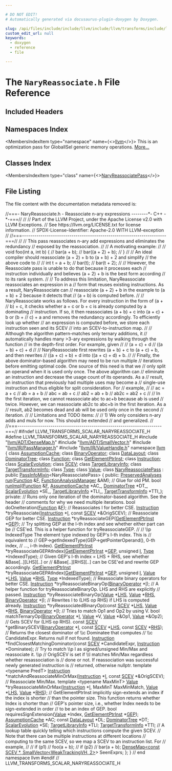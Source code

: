 ```yaml
---

# DO NOT EDIT!
# Automatically generated via docusaurus-plugin-doxygen by Doxygen.

slug: /api/files/include/include/llvm/include/llvm/transforms/include/llvm/transforms/scalar/naryreassociate-h
custom_edit_url: null
keywords:
  - doxygen
  - reference
  - file

---
```





# The `NaryReassociate.h` File Reference

<DoxygenPage pluginConfig={pluginConfig}>



## Included Headers

<IncludesList>
<IncludesListItem
  filePath="llvm/ADT/DenseMap.h"
  permalink="/docs/api/files/include/include/llvm/include/llvm/adt/densemap-h"
  isLocal="true" />
<IncludesListItem
  filePath="llvm/ADT/SmallVector.h"
  permalink="/docs/api/files/include/include/llvm/include/llvm/adt/smallvector-h"
  isLocal="true" />
<IncludesListItem
  filePath="llvm/IR/PassManager.h"
  permalink="/docs/api/files/include/include/llvm/include/llvm/ir/passmanager-h"
  isLocal="true" />
<IncludesListItem
  filePath="llvm/IR/ValueHandle.h"
  permalink="/docs/api/files/include/include/llvm/include/llvm/ir/valuehandle-h"
  isLocal="true" />
</IncludesList>

## Namespaces Index

<MembersIndex>

<MembersIndexItem
  type="namespace"
  name={<><a href="/docs/api/namespaces/llvm">llvm</a></>}>
This is an optimization pass for GlobalISel generic memory operations. <a href="/docs/api/namespaces/llvm/#details">More...</a>
</MembersIndexItem>

</MembersIndex>

## Classes Index

<MembersIndex>

<MembersIndexItem
  type="class"
  name={<><a href="/docs/api/classes/llvm/naryreassociatepass">NaryReassociatePass</a></>}>
</MembersIndexItem>

</MembersIndex>


## File Listing

The file content with the documentation metadata removed is:

<ProgramListing>

<Link id="l00001" /><CodeLine lineNumber="1"><span class="doxyHighlightComment">//===- NaryReassociate.h - Reassociate n-ary expressions --------&#42;- C++ -&#42;-===//</span></CodeLine>
<Link id="l00002" /><CodeLine lineNumber="2"><span class="doxyHighlightComment">//</span></CodeLine>
<Link id="l00003" /><CodeLine lineNumber="3"><span class="doxyHighlightComment">// Part of the LLVM Project, under the Apache License v2.0 with LLVM Exceptions.</span></CodeLine>
<Link id="l00004" /><CodeLine lineNumber="4"><span class="doxyHighlightComment">// See https://llvm.org/LICENSE.txt for license information.</span></CodeLine>
<Link id="l00005" /><CodeLine lineNumber="5"><span class="doxyHighlightComment">// SPDX-License-Identifier: Apache-2.0 WITH LLVM-exception</span></CodeLine>
<Link id="l00006" /><CodeLine lineNumber="6"><span class="doxyHighlightComment">//</span></CodeLine>
<Link id="l00007" /><CodeLine lineNumber="7"><span class="doxyHighlightComment">//===----------------------------------------------------------------------===//</span></CodeLine>
<Link id="l00008" /><CodeLine lineNumber="8"><span class="doxyHighlightComment">//</span></CodeLine>
<Link id="l00009" /><CodeLine lineNumber="9"><span class="doxyHighlightComment">// This pass reassociates n-ary add expressions and eliminates the redundancy</span></CodeLine>
<Link id="l00010" /><CodeLine lineNumber="10"><span class="doxyHighlightComment">// exposed by the reassociation.</span></CodeLine>
<Link id="l00011" /><CodeLine lineNumber="11"><span class="doxyHighlightComment">//</span></CodeLine>
<Link id="l00012" /><CodeLine lineNumber="12"><span class="doxyHighlightComment">// A motivating example:</span></CodeLine>
<Link id="l00013" /><CodeLine lineNumber="13"><span class="doxyHighlightComment">//</span></CodeLine>
<Link id="l00014" /><CodeLine lineNumber="14"><span class="doxyHighlightComment">//   void foo(int a, int b) &#123;</span></CodeLine>
<Link id="l00015" /><CodeLine lineNumber="15"><span class="doxyHighlightComment">//     bar(a + b);</span></CodeLine>
<Link id="l00016" /><CodeLine lineNumber="16"><span class="doxyHighlightComment">//     bar((a + 2) + b);</span></CodeLine>
<Link id="l00017" /><CodeLine lineNumber="17"><span class="doxyHighlightComment">//   &#125;</span></CodeLine>
<Link id="l00018" /><CodeLine lineNumber="18"><span class="doxyHighlightComment">//</span></CodeLine>
<Link id="l00019" /><CodeLine lineNumber="19"><span class="doxyHighlightComment">// An ideal compiler should reassociate (a + 2) + b to (a + b) + 2 and simplify</span></CodeLine>
<Link id="l00020" /><CodeLine lineNumber="20"><span class="doxyHighlightComment">// the above code to</span></CodeLine>
<Link id="l00021" /><CodeLine lineNumber="21"><span class="doxyHighlightComment">//</span></CodeLine>
<Link id="l00022" /><CodeLine lineNumber="22"><span class="doxyHighlightComment">//   int t = a + b;</span></CodeLine>
<Link id="l00023" /><CodeLine lineNumber="23"><span class="doxyHighlightComment">//   bar(t);</span></CodeLine>
<Link id="l00024" /><CodeLine lineNumber="24"><span class="doxyHighlightComment">//   bar(t + 2);</span></CodeLine>
<Link id="l00025" /><CodeLine lineNumber="25"><span class="doxyHighlightComment">//</span></CodeLine>
<Link id="l00026" /><CodeLine lineNumber="26"><span class="doxyHighlightComment">// However, the Reassociate pass is unable to do that because it processes each</span></CodeLine>
<Link id="l00027" /><CodeLine lineNumber="27"><span class="doxyHighlightComment">// instruction individually and believes (a + 2) + b is the best form according</span></CodeLine>
<Link id="l00028" /><CodeLine lineNumber="28"><span class="doxyHighlightComment">// to its rank system.</span></CodeLine>
<Link id="l00029" /><CodeLine lineNumber="29"><span class="doxyHighlightComment">//</span></CodeLine>
<Link id="l00030" /><CodeLine lineNumber="30"><span class="doxyHighlightComment">// To address this limitation, NaryReassociate reassociates an expression in a</span></CodeLine>
<Link id="l00031" /><CodeLine lineNumber="31"><span class="doxyHighlightComment">// form that reuses existing instructions. As a result, NaryReassociate can</span></CodeLine>
<Link id="l00032" /><CodeLine lineNumber="32"><span class="doxyHighlightComment">// reassociate (a + 2) + b in the example to (a + b) + 2 because it detects that</span></CodeLine>
<Link id="l00033" /><CodeLine lineNumber="33"><span class="doxyHighlightComment">// (a + b) is computed before.</span></CodeLine>
<Link id="l00034" /><CodeLine lineNumber="34"><span class="doxyHighlightComment">//</span></CodeLine>
<Link id="l00035" /><CodeLine lineNumber="35"><span class="doxyHighlightComment">// NaryReassociate works as follows. For every instruction in the form of (a +</span></CodeLine>
<Link id="l00036" /><CodeLine lineNumber="36"><span class="doxyHighlightComment">// b) + c, it checks whether a + c or b + c is already computed by a dominating</span></CodeLine>
<Link id="l00037" /><CodeLine lineNumber="37"><span class="doxyHighlightComment">// instruction. If so, it then reassociates (a + b) + c into (a + c) + b or (b +</span></CodeLine>
<Link id="l00038" /><CodeLine lineNumber="38"><span class="doxyHighlightComment">// c) + a and removes the redundancy accordingly. To efficiently look up whether</span></CodeLine>
<Link id="l00039" /><CodeLine lineNumber="39"><span class="doxyHighlightComment">// an expression is computed before, we store each instruction seen and its SCEV</span></CodeLine>
<Link id="l00040" /><CodeLine lineNumber="40"><span class="doxyHighlightComment">// into an SCEV-to-instruction map.</span></CodeLine>
<Link id="l00041" /><CodeLine lineNumber="41"><span class="doxyHighlightComment">//</span></CodeLine>
<Link id="l00042" /><CodeLine lineNumber="42"><span class="doxyHighlightComment">// Although the algorithm pattern-matches only ternary additions, it</span></CodeLine>
<Link id="l00043" /><CodeLine lineNumber="43"><span class="doxyHighlightComment">// automatically handles many &gt;3-ary expressions by walking through the function</span></CodeLine>
<Link id="l00044" /><CodeLine lineNumber="44"><span class="doxyHighlightComment">// in the depth-first order. For example, given</span></CodeLine>
<Link id="l00045" /><CodeLine lineNumber="45"><span class="doxyHighlightComment">//</span></CodeLine>
<Link id="l00046" /><CodeLine lineNumber="46"><span class="doxyHighlightComment">//   (a + c) + d</span></CodeLine>
<Link id="l00047" /><CodeLine lineNumber="47"><span class="doxyHighlightComment">//   ((a + b) + c) + d</span></CodeLine>
<Link id="l00048" /><CodeLine lineNumber="48"><span class="doxyHighlightComment">//</span></CodeLine>
<Link id="l00049" /><CodeLine lineNumber="49"><span class="doxyHighlightComment">// NaryReassociate first rewrites (a + b) + c to (a + c) + b, and then rewrites</span></CodeLine>
<Link id="l00050" /><CodeLine lineNumber="50"><span class="doxyHighlightComment">// ((a + c) + b) + d into ((a + c) + d) + b.</span></CodeLine>
<Link id="l00051" /><CodeLine lineNumber="51"><span class="doxyHighlightComment">//</span></CodeLine>
<Link id="l00052" /><CodeLine lineNumber="52"><span class="doxyHighlightComment">// Finally, the above dominator-based algorithm may need to be run multiple</span></CodeLine>
<Link id="l00053" /><CodeLine lineNumber="53"><span class="doxyHighlightComment">// iterations before emitting optimal code. One source of this need is that we</span></CodeLine>
<Link id="l00054" /><CodeLine lineNumber="54"><span class="doxyHighlightComment">// only split an operand when it is used only once. The above algorithm can</span></CodeLine>
<Link id="l00055" /><CodeLine lineNumber="55"><span class="doxyHighlightComment">// eliminate an instruction and decrease the usage count of its operands. As a</span></CodeLine>
<Link id="l00056" /><CodeLine lineNumber="56"><span class="doxyHighlightComment">// result, an instruction that previously had multiple uses may become a</span></CodeLine>
<Link id="l00057" /><CodeLine lineNumber="57"><span class="doxyHighlightComment">// single-use instruction and thus eligible for split consideration. For</span></CodeLine>
<Link id="l00058" /><CodeLine lineNumber="58"><span class="doxyHighlightComment">// example,</span></CodeLine>
<Link id="l00059" /><CodeLine lineNumber="59"><span class="doxyHighlightComment">//</span></CodeLine>
<Link id="l00060" /><CodeLine lineNumber="60"><span class="doxyHighlightComment">//   ac = a + c</span></CodeLine>
<Link id="l00061" /><CodeLine lineNumber="61"><span class="doxyHighlightComment">//   ab = a + b</span></CodeLine>
<Link id="l00062" /><CodeLine lineNumber="62"><span class="doxyHighlightComment">//   abc = ab + c</span></CodeLine>
<Link id="l00063" /><CodeLine lineNumber="63"><span class="doxyHighlightComment">//   ab2 = ab + b</span></CodeLine>
<Link id="l00064" /><CodeLine lineNumber="64"><span class="doxyHighlightComment">//   ab2c = ab2 + c</span></CodeLine>
<Link id="l00065" /><CodeLine lineNumber="65"><span class="doxyHighlightComment">//</span></CodeLine>
<Link id="l00066" /><CodeLine lineNumber="66"><span class="doxyHighlightComment">// In the first iteration, we cannot reassociate abc to ac+b because ab is used</span></CodeLine>
<Link id="l00067" /><CodeLine lineNumber="67"><span class="doxyHighlightComment">// twice. However, we can reassociate ab2c to abc+b in the first iteration. As a</span></CodeLine>
<Link id="l00068" /><CodeLine lineNumber="68"><span class="doxyHighlightComment">// result, ab2 becomes dead and ab will be used only once in the second</span></CodeLine>
<Link id="l00069" /><CodeLine lineNumber="69"><span class="doxyHighlightComment">// iteration.</span></CodeLine>
<Link id="l00070" /><CodeLine lineNumber="70"><span class="doxyHighlightComment">//</span></CodeLine>
<Link id="l00071" /><CodeLine lineNumber="71"><span class="doxyHighlightComment">// Limitations and TODO items:</span></CodeLine>
<Link id="l00072" /><CodeLine lineNumber="72"><span class="doxyHighlightComment">//</span></CodeLine>
<Link id="l00073" /><CodeLine lineNumber="73"><span class="doxyHighlightComment">// 1) We only considers n-ary adds and muls for now. This should be extended</span></CodeLine>
<Link id="l00074" /><CodeLine lineNumber="74"><span class="doxyHighlightComment">// and generalized.</span></CodeLine>
<Link id="l00075" /><CodeLine lineNumber="75"><span class="doxyHighlightComment">//</span></CodeLine>
<Link id="l00076" /><CodeLine lineNumber="76"><span class="doxyHighlightComment">//===----------------------------------------------------------------------===//</span></CodeLine>
<Link id="l00077" /><CodeLine lineNumber="77"></CodeLine>
<Link id="l00078" /><CodeLine lineNumber="78"><span class="doxyHighlightPreprocessor">#ifndef LLVM&#95;TRANSFORMS&#95;SCALAR&#95;NARYREASSOCIATE&#95;H</span></CodeLine>
<Link id="l00079" /><CodeLine lineNumber="79"><span class="doxyHighlightPreprocessor">#define LLVM&#95;TRANSFORMS&#95;SCALAR&#95;NARYREASSOCIATE&#95;H</span></CodeLine>
<Link id="l00080" /><CodeLine lineNumber="80"></CodeLine>
<Link id="l00081" /><CodeLine lineNumber="81"><span class="doxyHighlightPreprocessor">#include &quot;<a href="/docs/api/files/include/include/llvm/include/llvm/adt/densemap-h">llvm/ADT/DenseMap.h</a>&quot;</span></CodeLine>
<Link id="l00082" /><CodeLine lineNumber="82"><span class="doxyHighlightPreprocessor">#include &quot;<a href="/docs/api/files/include/include/llvm/include/llvm/adt/smallvector-h">llvm/ADT/SmallVector.h</a>&quot;</span></CodeLine>
<Link id="l00083" /><CodeLine lineNumber="83"><span class="doxyHighlightPreprocessor">#include &quot;<a href="/docs/api/files/include/include/llvm/include/llvm/ir/passmanager-h">llvm/IR/PassManager.h</a>&quot;</span></CodeLine>
<Link id="l00084" /><CodeLine lineNumber="84"><span class="doxyHighlightPreprocessor">#include &quot;<a href="/docs/api/files/include/include/llvm/include/llvm/ir/valuehandle-h">llvm/IR/ValueHandle.h</a>&quot;</span></CodeLine>
<Link id="l00085" /><CodeLine lineNumber="85"></CodeLine>
<Link id="l00086" /><CodeLine lineNumber="86"><span class="doxyHighlightKeyword">namespace </span><span class="doxyHighlight"><a href="/docs/api/namespaces/llvm">llvm</a> &#123;</span></CodeLine>
<Link id="l00087" /><CodeLine lineNumber="87"></CodeLine>
<Link id="l00088" /><CodeLine lineNumber="88"><span class="doxyHighlightKeyword">class </span><span class="doxyHighlight"><a href="/docs/api/classes/llvm/assumptioncache">AssumptionCache</a>;</span></CodeLine>
<Link id="l00089" /><CodeLine lineNumber="89"><span class="doxyHighlightKeyword">class </span><span class="doxyHighlight"><a href="/docs/api/classes/llvm/binaryoperator">BinaryOperator</a>;</span></CodeLine>
<Link id="l00090" /><CodeLine lineNumber="90"><span class="doxyHighlightKeyword">class </span><span class="doxyHighlight"><a href="/docs/api/classes/llvm/datalayout">DataLayout</a>;</span></CodeLine>
<Link id="l00091" /><CodeLine lineNumber="91"><span class="doxyHighlightKeyword">class </span><span class="doxyHighlight"><a href="/docs/api/classes/llvm/dominatortree">DominatorTree</a>;</span></CodeLine>
<Link id="l00092" /><CodeLine lineNumber="92"><span class="doxyHighlightKeyword">class </span><span class="doxyHighlight"><a href="/docs/api/classes/llvm/function">Function</a>;</span></CodeLine>
<Link id="l00093" /><CodeLine lineNumber="93"><span class="doxyHighlightKeyword">class </span><span class="doxyHighlight"><a href="/docs/api/classes/llvm/getelementptrinst">GetElementPtrInst</a>;</span></CodeLine>
<Link id="l00094" /><CodeLine lineNumber="94"><span class="doxyHighlightKeyword">class </span><span class="doxyHighlight"><a href="/docs/api/classes/llvm/instruction">Instruction</a>;</span></CodeLine>
<Link id="l00095" /><CodeLine lineNumber="95"><span class="doxyHighlightKeyword">class </span><span class="doxyHighlight"><a href="/docs/api/classes/llvm/scalarevolution">ScalarEvolution</a>;</span></CodeLine>
<Link id="l00096" /><CodeLine lineNumber="96"><span class="doxyHighlightKeyword">class </span><span class="doxyHighlight"><a href="/docs/api/classes/llvm/scev">SCEV</a>;</span></CodeLine>
<Link id="l00097" /><CodeLine lineNumber="97"><span class="doxyHighlightKeyword">class </span><span class="doxyHighlight"><a href="/docs/api/classes/llvm/targetlibraryinfo">TargetLibraryInfo</a>;</span></CodeLine>
<Link id="l00098" /><CodeLine lineNumber="98"><span class="doxyHighlightKeyword">class </span><span class="doxyHighlight"><a href="/docs/api/classes/llvm/targettransforminfo">TargetTransformInfo</a>;</span></CodeLine>
<Link id="l00099" /><CodeLine lineNumber="99"><span class="doxyHighlightKeyword">class </span><span class="doxyHighlight"><a href="/docs/api/classes/llvm/type">Type</a>;</span></CodeLine>
<Link id="l00100" /><CodeLine lineNumber="100"><span class="doxyHighlightKeyword">class </span><span class="doxyHighlight"><a href="/docs/api/classes/llvm/value">Value</a>;</span></CodeLine>
<Link id="l00101" /><CodeLine lineNumber="101"></CodeLine>
<Link id="l00102" /><CodeLine lineNumber="102" lineLink="/docs/api/classes/llvm/naryreassociatepass"><span class="doxyHighlightKeyword">class </span><span class="doxyHighlight"><a href="/docs/api/classes/llvm/naryreassociatepass">NaryReassociatePass</a> : </span><span class="doxyHighlightKeyword">public</span><span class="doxyHighlight"> <a href="/docs/api/structs/llvm/passinfomixin">PassInfoMixin</a>&lt;NaryReassociatePass&gt; &#123;</span></CodeLine>
<Link id="l00103" /><CodeLine lineNumber="103"><span class="doxyHighlightKeyword">public</span><span class="doxyHighlight">:</span></CodeLine>
<Link id="l00104" /><CodeLine lineNumber="104"><span class="doxyHighlight">  <a href="/docs/api/classes/llvm/preservedanalyses">PreservedAnalyses</a> <a href="/docs/api/classes/llvm/naryreassociatepass/#a44a686152f979478fbbac82b70bf85fb">run</a>(<a href="/docs/api/classes/llvm/function">Function</a> &amp;<a href="/docs/api/files/lib/lib/support/md5-cpp/#a96d73bbd7af15cb1fc38c3f4a3bd82e9">F</a>, <a href="/docs/api/namespaces/llvm/#adce09a5a0de0e3177eb00e932734af2f">FunctionAnalysisManager</a> &amp;AM);</span></CodeLine>
<Link id="l00105" /><CodeLine lineNumber="105"></CodeLine>
<Link id="l00106" /><CodeLine lineNumber="106"><span class="doxyHighlight">  </span><span class="doxyHighlightComment">// Glue for old PM.</span></CodeLine>
<Link id="l00107" /><CodeLine lineNumber="107"><span class="doxyHighlight">  </span><span class="doxyHighlightKeywordType">bool</span><span class="doxyHighlight"> <a href="/docs/api/classes/llvm/naryreassociatepass/#a34eac1514c6075a52822d0a02eccc4e4">runImpl</a>(<a href="/docs/api/classes/llvm/function">Function</a> &amp;<a href="/docs/api/files/lib/lib/support/md5-cpp/#a96d73bbd7af15cb1fc38c3f4a3bd82e9">F</a>, <a href="/docs/api/classes/llvm/assumptioncache">AssumptionCache</a> &#42;AC&#95;, <a href="/docs/api/classes/llvm/dominatortree">DominatorTree</a> &#42;DT&#95;,</span></CodeLine>
<Link id="l00108" /><CodeLine lineNumber="108"><span class="doxyHighlight">               <a href="/docs/api/classes/llvm/scalarevolution">ScalarEvolution</a> &#42;SE&#95;, <a href="/docs/api/classes/llvm/targetlibraryinfo">TargetLibraryInfo</a> &#42;TLI&#95;,</span></CodeLine>
<Link id="l00109" /><CodeLine lineNumber="109"><span class="doxyHighlight">               <a href="/docs/api/classes/llvm/targettransforminfo">TargetTransformInfo</a> &#42;TTI&#95;);</span></CodeLine>
<Link id="l00110" /><CodeLine lineNumber="110"></CodeLine>
<Link id="l00111" /><CodeLine lineNumber="111"><span class="doxyHighlightKeyword">private</span><span class="doxyHighlight">:</span></CodeLine>
<Link id="l00112" /><CodeLine lineNumber="112"><span class="doxyHighlight">  </span><span class="doxyHighlightComment">// Runs only one iteration of the dominator-based algorithm. See the header</span></CodeLine>
<Link id="l00113" /><CodeLine lineNumber="113"><span class="doxyHighlight">  </span><span class="doxyHighlightComment">// comments for why we need multiple iterations.</span></CodeLine>
<Link id="l00114" /><CodeLine lineNumber="114"><span class="doxyHighlight">  </span><span class="doxyHighlightKeywordType">bool</span><span class="doxyHighlight"> doOneIteration(<a href="/docs/api/classes/llvm/function">Function</a> &amp;<a href="/docs/api/files/lib/lib/support/md5-cpp/#a96d73bbd7af15cb1fc38c3f4a3bd82e9">F</a>);</span></CodeLine>
<Link id="l00115" /><CodeLine lineNumber="115"></CodeLine>
<Link id="l00116" /><CodeLine lineNumber="116"><span class="doxyHighlight">  </span><span class="doxyHighlightComment">// Reassociates I for better CSE.</span></CodeLine>
<Link id="l00117" /><CodeLine lineNumber="117"><span class="doxyHighlight">  <a href="/docs/api/classes/llvm/instruction">Instruction</a> &#42;tryReassociate(<a href="/docs/api/classes/llvm/instruction">Instruction</a> &#42;<a href="/docs/api/files/lib/lib/support/md5-cpp/#ac0eafdc9ee161b71e7af98af736952fd">I</a>, </span><span class="doxyHighlightKeyword">const</span><span class="doxyHighlight"> <a href="/docs/api/classes/llvm/scev">SCEV</a> &#42;&amp;OrigSCEV);</span></CodeLine>
<Link id="l00118" /><CodeLine lineNumber="118"></CodeLine>
<Link id="l00119" /><CodeLine lineNumber="119"><span class="doxyHighlight">  </span><span class="doxyHighlightComment">// Reassociate GEP for better CSE.</span></CodeLine>
<Link id="l00120" /><CodeLine lineNumber="120"><span class="doxyHighlight">  <a href="/docs/api/classes/llvm/instruction">Instruction</a> &#42;tryReassociateGEP(<a href="/docs/api/classes/llvm/getelementptrinst">GetElementPtrInst</a> &#42;<a href="/docs/api/files/lib/lib/target/lib/target/hexagon/hexagoncommongep-cpp/#ad532e8710e50302e0a376b61c91fa91d">GEP</a>);</span></CodeLine>
<Link id="l00121" /><CodeLine lineNumber="121"></CodeLine>
<Link id="l00122" /><CodeLine lineNumber="122"><span class="doxyHighlight">  </span><span class="doxyHighlightComment">// Try splitting GEP at the I-th index and see whether either part can be</span></CodeLine>
<Link id="l00123" /><CodeLine lineNumber="123"><span class="doxyHighlight">  </span><span class="doxyHighlightComment">// CSE&#39;ed. This is a helper function for tryReassociateGEP.</span></CodeLine>
<Link id="l00124" /><CodeLine lineNumber="124"><span class="doxyHighlight">  </span><span class="doxyHighlightComment">//</span></CodeLine>
<Link id="l00125" /><CodeLine lineNumber="125"><span class="doxyHighlight">  </span><span class="doxyHighlightComment">// \\p IndexedType The element type indexed by GEP&#39;s I-th index. This is</span></CodeLine>
<Link id="l00126" /><CodeLine lineNumber="126"><span class="doxyHighlight">  </span><span class="doxyHighlightComment">//                equivalent to</span></CodeLine>
<Link id="l00127" /><CodeLine lineNumber="127"><span class="doxyHighlight">  </span><span class="doxyHighlightComment">//                  GEP-&gt;getIndexedType(GEP-&gt;getPointerOperand(), 0-th index,</span></CodeLine>
<Link id="l00128" /><CodeLine lineNumber="128"><span class="doxyHighlight">  </span><span class="doxyHighlightComment">//                                      ..., i-th index).</span></CodeLine>
<Link id="l00129" /><CodeLine lineNumber="129"><span class="doxyHighlight">  <a href="/docs/api/classes/llvm/getelementptrinst">GetElementPtrInst</a> &#42;tryReassociateGEPAtIndex(<a href="/docs/api/classes/llvm/getelementptrinst">GetElementPtrInst</a> &#42;<a href="/docs/api/files/lib/lib/target/lib/target/hexagon/hexagoncommongep-cpp/#ad532e8710e50302e0a376b61c91fa91d">GEP</a>,</span></CodeLine>
<Link id="l00130" /><CodeLine lineNumber="130"><span class="doxyHighlight">                                              </span><span class="doxyHighlightKeywordType">unsigned</span><span class="doxyHighlight"> <a href="/docs/api/files/lib/lib/support/md5-cpp/#ac0eafdc9ee161b71e7af98af736952fd">I</a>, <a href="/docs/api/classes/llvm/type">Type</a> &#42;IndexedType);</span></CodeLine>
<Link id="l00131" /><CodeLine lineNumber="131"></CodeLine>
<Link id="l00132" /><CodeLine lineNumber="132"><span class="doxyHighlight">  </span><span class="doxyHighlightComment">// Given GEP&#39;s I-th index = LHS + RHS, see whether &amp;Base&#91;..&#93;&#91;LHS&#93;&#91;..&#93; or</span></CodeLine>
<Link id="l00133" /><CodeLine lineNumber="133"><span class="doxyHighlight">  </span><span class="doxyHighlightComment">// &amp;Base&#91;..&#93;&#91;RHS&#93;&#91;..&#93; can be CSE&#39;ed and rewrite GEP accordingly.</span></CodeLine>
<Link id="l00134" /><CodeLine lineNumber="134"><span class="doxyHighlight">  <a href="/docs/api/classes/llvm/getelementptrinst">GetElementPtrInst</a> &#42;tryReassociateGEPAtIndex(<a href="/docs/api/classes/llvm/getelementptrinst">GetElementPtrInst</a> &#42;<a href="/docs/api/files/lib/lib/target/lib/target/hexagon/hexagoncommongep-cpp/#ad532e8710e50302e0a376b61c91fa91d">GEP</a>,</span></CodeLine>
<Link id="l00135" /><CodeLine lineNumber="135"><span class="doxyHighlight">                                              </span><span class="doxyHighlightKeywordType">unsigned</span><span class="doxyHighlight"> <a href="/docs/api/files/lib/lib/support/md5-cpp/#ac0eafdc9ee161b71e7af98af736952fd">I</a>, <a href="/docs/api/classes/llvm/value">Value</a> &#42;<a href="/docs/api/files/lib/lib/target/lib/target/x86/x86partialreduction-cpp/#a9e1483f7215664a2315c53c3558d9a8d">LHS</a>,</span></CodeLine>
<Link id="l00136" /><CodeLine lineNumber="136"><span class="doxyHighlight">                                              <a href="/docs/api/classes/llvm/value">Value</a> &#42;<a href="/docs/api/files/lib/lib/target/lib/target/x86/x86partialreduction-cpp/#a87b8bfbbe9d8f7146d7f20a5fb42efd0">RHS</a>, <a href="/docs/api/classes/llvm/type">Type</a> &#42;IndexedType);</span></CodeLine>
<Link id="l00137" /><CodeLine lineNumber="137"></CodeLine>
<Link id="l00138" /><CodeLine lineNumber="138"><span class="doxyHighlight">  </span><span class="doxyHighlightComment">// Reassociate binary operators for better CSE.</span></CodeLine>
<Link id="l00139" /><CodeLine lineNumber="139"><span class="doxyHighlight">  <a href="/docs/api/classes/llvm/instruction">Instruction</a> &#42;tryReassociateBinaryOp(<a href="/docs/api/classes/llvm/binaryoperator">BinaryOperator</a> &#42;<a href="/docs/api/files/lib/lib/support/md5-cpp/#ac0eafdc9ee161b71e7af98af736952fd">I</a>);</span></CodeLine>
<Link id="l00140" /><CodeLine lineNumber="140"></CodeLine>
<Link id="l00141" /><CodeLine lineNumber="141"><span class="doxyHighlight">  </span><span class="doxyHighlightComment">// A helper function for tryReassociateBinaryOp. LHS and RHS are explicitly</span></CodeLine>
<Link id="l00142" /><CodeLine lineNumber="142"><span class="doxyHighlight">  </span><span class="doxyHighlightComment">// passed.</span></CodeLine>
<Link id="l00143" /><CodeLine lineNumber="143"><span class="doxyHighlight">  <a href="/docs/api/classes/llvm/instruction">Instruction</a> &#42;tryReassociateBinaryOp(<a href="/docs/api/classes/llvm/value">Value</a> &#42;<a href="/docs/api/files/lib/lib/target/lib/target/x86/x86partialreduction-cpp/#a9e1483f7215664a2315c53c3558d9a8d">LHS</a>, <a href="/docs/api/classes/llvm/value">Value</a> &#42;<a href="/docs/api/files/lib/lib/target/lib/target/x86/x86partialreduction-cpp/#a87b8bfbbe9d8f7146d7f20a5fb42efd0">RHS</a>,</span></CodeLine>
<Link id="l00144" /><CodeLine lineNumber="144"><span class="doxyHighlight">                                      <a href="/docs/api/classes/llvm/binaryoperator">BinaryOperator</a> &#42;<a href="/docs/api/files/lib/lib/support/md5-cpp/#ac0eafdc9ee161b71e7af98af736952fd">I</a>);</span></CodeLine>
<Link id="l00145" /><CodeLine lineNumber="145"><span class="doxyHighlight">  </span><span class="doxyHighlightComment">// Rewrites I to (LHS op RHS) if LHS is computed already.</span></CodeLine>
<Link id="l00146" /><CodeLine lineNumber="146"><span class="doxyHighlight">  <a href="/docs/api/classes/llvm/instruction">Instruction</a> &#42;tryReassociatedBinaryOp(</span><span class="doxyHighlightKeyword">const</span><span class="doxyHighlight"> <a href="/docs/api/classes/llvm/scev">SCEV</a> &#42;<a href="/docs/api/files/lib/lib/target/lib/target/x86/x86partialreduction-cpp/#a9e1483f7215664a2315c53c3558d9a8d">LHS</a>, <a href="/docs/api/classes/llvm/value">Value</a> &#42;<a href="/docs/api/files/lib/lib/target/lib/target/x86/x86partialreduction-cpp/#a87b8bfbbe9d8f7146d7f20a5fb42efd0">RHS</a>,</span></CodeLine>
<Link id="l00147" /><CodeLine lineNumber="147"><span class="doxyHighlight">                                       <a href="/docs/api/classes/llvm/binaryoperator">BinaryOperator</a> &#42;<a href="/docs/api/files/lib/lib/support/md5-cpp/#ac0eafdc9ee161b71e7af98af736952fd">I</a>);</span></CodeLine>
<Link id="l00148" /><CodeLine lineNumber="148"></CodeLine>
<Link id="l00149" /><CodeLine lineNumber="149"><span class="doxyHighlight">  </span><span class="doxyHighlightComment">// Tries to match Op1 and Op2 by using V.</span></CodeLine>
<Link id="l00150" /><CodeLine lineNumber="150"><span class="doxyHighlight">  </span><span class="doxyHighlightKeywordType">bool</span><span class="doxyHighlight"> matchTernaryOp(<a href="/docs/api/classes/llvm/binaryoperator">BinaryOperator</a> &#42;<a href="/docs/api/files/lib/lib/support/md5-cpp/#ac0eafdc9ee161b71e7af98af736952fd">I</a>, <a href="/docs/api/classes/llvm/value">Value</a> &#42;V, <a href="/docs/api/classes/llvm/value">Value</a> &#42;&amp;Op1, <a href="/docs/api/classes/llvm/value">Value</a> &#42;&amp;Op2);</span></CodeLine>
<Link id="l00151" /><CodeLine lineNumber="151"></CodeLine>
<Link id="l00152" /><CodeLine lineNumber="152"><span class="doxyHighlight">  </span><span class="doxyHighlightComment">// Gets SCEV for (LHS op RHS).</span></CodeLine>
<Link id="l00153" /><CodeLine lineNumber="153"><span class="doxyHighlight">  </span><span class="doxyHighlightKeyword">const</span><span class="doxyHighlight"> <a href="/docs/api/classes/llvm/scev">SCEV</a> &#42;getBinarySCEV(<a href="/docs/api/classes/llvm/binaryoperator">BinaryOperator</a> &#42;<a href="/docs/api/files/lib/lib/support/md5-cpp/#ac0eafdc9ee161b71e7af98af736952fd">I</a>, </span><span class="doxyHighlightKeyword">const</span><span class="doxyHighlight"> <a href="/docs/api/classes/llvm/scev">SCEV</a> &#42;<a href="/docs/api/files/lib/lib/target/lib/target/x86/x86partialreduction-cpp/#a9e1483f7215664a2315c53c3558d9a8d">LHS</a>,</span></CodeLine>
<Link id="l00154" /><CodeLine lineNumber="154"><span class="doxyHighlight">                            </span><span class="doxyHighlightKeyword">const</span><span class="doxyHighlight"> <a href="/docs/api/classes/llvm/scev">SCEV</a> &#42;<a href="/docs/api/files/lib/lib/target/lib/target/x86/x86partialreduction-cpp/#a87b8bfbbe9d8f7146d7f20a5fb42efd0">RHS</a>);</span></CodeLine>
<Link id="l00155" /><CodeLine lineNumber="155"></CodeLine>
<Link id="l00156" /><CodeLine lineNumber="156"><span class="doxyHighlight">  </span><span class="doxyHighlightComment">// Returns the closest dominator of \\c Dominatee that computes</span></CodeLine>
<Link id="l00157" /><CodeLine lineNumber="157"><span class="doxyHighlight">  </span><span class="doxyHighlightComment">// \\c CandidateExpr. Returns null if not found.</span></CodeLine>
<Link id="l00158" /><CodeLine lineNumber="158"><span class="doxyHighlight">  <a href="/docs/api/classes/llvm/instruction">Instruction</a> &#42;findClosestMatchingDominator(</span><span class="doxyHighlightKeyword">const</span><span class="doxyHighlight"> <a href="/docs/api/classes/llvm/scev">SCEV</a> &#42;CandidateExpr,</span></CodeLine>
<Link id="l00159" /><CodeLine lineNumber="159"><span class="doxyHighlight">                                            <a href="/docs/api/classes/llvm/instruction">Instruction</a> &#42;Dominatee);</span></CodeLine>
<Link id="l00160" /><CodeLine lineNumber="160"></CodeLine>
<Link id="l00161" /><CodeLine lineNumber="161"><span class="doxyHighlight">  </span><span class="doxyHighlightComment">// Try to match \\p I as signed/unsigned Min/Max and reassociate it. \\p</span></CodeLine>
<Link id="l00162" /><CodeLine lineNumber="162"><span class="doxyHighlight">  </span><span class="doxyHighlightComment">// OrigSCEV is set if \\I matches Min/Max regardless whether resassociation is</span></CodeLine>
<Link id="l00163" /><CodeLine lineNumber="163"><span class="doxyHighlight">  </span><span class="doxyHighlightComment">// done or not. If reassociation was successful newly generated instruction is</span></CodeLine>
<Link id="l00164" /><CodeLine lineNumber="164"><span class="doxyHighlight">  </span><span class="doxyHighlightComment">// returned, otherwise nullptr.</span></CodeLine>
<Link id="l00165" /><CodeLine lineNumber="165"><span class="doxyHighlight">  </span><span class="doxyHighlightKeyword">template</span><span class="doxyHighlight"> &lt;</span><span class="doxyHighlightKeyword">typename</span><span class="doxyHighlight"> PredT&gt;</span></CodeLine>
<Link id="l00166" /><CodeLine lineNumber="166"><span class="doxyHighlight">  <a href="/docs/api/classes/llvm/instruction">Instruction</a> &#42;matchAndReassociateMinOrMax(<a href="/docs/api/classes/llvm/instruction">Instruction</a> &#42;<a href="/docs/api/files/lib/lib/support/md5-cpp/#ac0eafdc9ee161b71e7af98af736952fd">I</a>,</span></CodeLine>
<Link id="l00167" /><CodeLine lineNumber="167"><span class="doxyHighlight">                                           </span><span class="doxyHighlightKeyword">const</span><span class="doxyHighlight"> <a href="/docs/api/classes/llvm/scev">SCEV</a> &#42;&amp;OrigSCEV);</span></CodeLine>
<Link id="l00168" /><CodeLine lineNumber="168"></CodeLine>
<Link id="l00169" /><CodeLine lineNumber="169"><span class="doxyHighlight">  </span><span class="doxyHighlightComment">// Reassociate Min/Max.</span></CodeLine>
<Link id="l00170" /><CodeLine lineNumber="170"><span class="doxyHighlight">  </span><span class="doxyHighlightKeyword">template</span><span class="doxyHighlight"> &lt;</span><span class="doxyHighlightKeyword">typename</span><span class="doxyHighlight"> MaxMinT&gt;</span></CodeLine>
<Link id="l00171" /><CodeLine lineNumber="171"><span class="doxyHighlight">  <a href="/docs/api/classes/llvm/value">Value</a> &#42;tryReassociateMinOrMax(<a href="/docs/api/classes/llvm/instruction">Instruction</a> &#42;<a href="/docs/api/files/lib/lib/support/md5-cpp/#ac0eafdc9ee161b71e7af98af736952fd">I</a>, MaxMinT MaxMinMatch, <a href="/docs/api/classes/llvm/value">Value</a> &#42;<a href="/docs/api/files/lib/lib/target/lib/target/x86/x86partialreduction-cpp/#a9e1483f7215664a2315c53c3558d9a8d">LHS</a>,</span></CodeLine>
<Link id="l00172" /><CodeLine lineNumber="172"><span class="doxyHighlight">                                <a href="/docs/api/classes/llvm/value">Value</a> &#42;<a href="/docs/api/files/lib/lib/target/lib/target/x86/x86partialreduction-cpp/#a87b8bfbbe9d8f7146d7f20a5fb42efd0">RHS</a>);</span></CodeLine>
<Link id="l00173" /><CodeLine lineNumber="173"></CodeLine>
<Link id="l00174" /><CodeLine lineNumber="174"><span class="doxyHighlight">  </span><span class="doxyHighlightComment">// GetElementPtrInst implicitly sign-extends an index if the index is shorter</span></CodeLine>
<Link id="l00175" /><CodeLine lineNumber="175"><span class="doxyHighlight">  </span><span class="doxyHighlightComment">// than the pointer size. This function returns whether Index is shorter than</span></CodeLine>
<Link id="l00176" /><CodeLine lineNumber="176"><span class="doxyHighlight">  </span><span class="doxyHighlightComment">// GEP&#39;s pointer size, i.e., whether Index needs to be sign-extended in order</span></CodeLine>
<Link id="l00177" /><CodeLine lineNumber="177"><span class="doxyHighlight">  </span><span class="doxyHighlightComment">// to be an index of GEP.</span></CodeLine>
<Link id="l00178" /><CodeLine lineNumber="178"><span class="doxyHighlight">  </span><span class="doxyHighlightKeywordType">bool</span><span class="doxyHighlight"> requiresSignExtension(<a href="/docs/api/classes/llvm/value">Value</a> &#42;Index, <a href="/docs/api/classes/llvm/getelementptrinst">GetElementPtrInst</a> &#42;<a href="/docs/api/files/lib/lib/target/lib/target/hexagon/hexagoncommongep-cpp/#ad532e8710e50302e0a376b61c91fa91d">GEP</a>);</span></CodeLine>
<Link id="l00179" /><CodeLine lineNumber="179"></CodeLine>
<Link id="l00180" /><CodeLine lineNumber="180"><span class="doxyHighlight">  <a href="/docs/api/classes/llvm/assumptioncache">AssumptionCache</a> &#42;AC;</span></CodeLine>
<Link id="l00181" /><CodeLine lineNumber="181"><span class="doxyHighlight">  </span><span class="doxyHighlightKeyword">const</span><span class="doxyHighlight"> <a href="/docs/api/classes/llvm/datalayout">DataLayout</a> &#42;DL;</span></CodeLine>
<Link id="l00182" /><CodeLine lineNumber="182"><span class="doxyHighlight">  <a href="/docs/api/classes/llvm/dominatortree">DominatorTree</a> &#42;DT;</span></CodeLine>
<Link id="l00183" /><CodeLine lineNumber="183"><span class="doxyHighlight">  <a href="/docs/api/classes/llvm/scalarevolution">ScalarEvolution</a> &#42;SE;</span></CodeLine>
<Link id="l00184" /><CodeLine lineNumber="184"><span class="doxyHighlight">  <a href="/docs/api/classes/llvm/targetlibraryinfo">TargetLibraryInfo</a> &#42;TLI;</span></CodeLine>
<Link id="l00185" /><CodeLine lineNumber="185"><span class="doxyHighlight">  <a href="/docs/api/classes/llvm/targettransforminfo">TargetTransformInfo</a> &#42;TTI;</span></CodeLine>
<Link id="l00186" /><CodeLine lineNumber="186"></CodeLine>
<Link id="l00187" /><CodeLine lineNumber="187"><span class="doxyHighlight">  </span><span class="doxyHighlightComment">// A lookup table quickly telling which instructions compute the given SCEV.</span></CodeLine>
<Link id="l00188" /><CodeLine lineNumber="188"><span class="doxyHighlight">  </span><span class="doxyHighlightComment">// Note that there can be multiple instructions at different locations</span></CodeLine>
<Link id="l00189" /><CodeLine lineNumber="189"><span class="doxyHighlight">  </span><span class="doxyHighlightComment">// computing to the same SCEV, so we map a SCEV to an instruction list.  For</span></CodeLine>
<Link id="l00190" /><CodeLine lineNumber="190"><span class="doxyHighlight">  </span><span class="doxyHighlightComment">// example,</span></CodeLine>
<Link id="l00191" /><CodeLine lineNumber="191"><span class="doxyHighlight">  </span><span class="doxyHighlightComment">//</span></CodeLine>
<Link id="l00192" /><CodeLine lineNumber="192"><span class="doxyHighlight">  </span><span class="doxyHighlightComment">//   if (p1)</span></CodeLine>
<Link id="l00193" /><CodeLine lineNumber="193"><span class="doxyHighlight">  </span><span class="doxyHighlightComment">//     foo(a + b);</span></CodeLine>
<Link id="l00194" /><CodeLine lineNumber="194"><span class="doxyHighlight">  </span><span class="doxyHighlightComment">//   if (p2)</span></CodeLine>
<Link id="l00195" /><CodeLine lineNumber="195"><span class="doxyHighlight">  </span><span class="doxyHighlightComment">//     bar(a + b);</span></CodeLine>
<Link id="l00196" /><CodeLine lineNumber="196"><span class="doxyHighlight">  <a href="/docs/api/classes/llvm/densemap">DenseMap&lt;const SCEV &#42;, SmallVector&lt;WeakTrackingVH, 2&gt;</a>&gt; SeenExprs;</span></CodeLine>
<Link id="l00197" /><CodeLine lineNumber="197"><span class="doxyHighlight">&#125;;</span></CodeLine>
<Link id="l00198" /><CodeLine lineNumber="198"></CodeLine>
<Link id="l00199" /><CodeLine lineNumber="199"><span class="doxyHighlight">&#125; </span><span class="doxyHighlightComment">// end namespace llvm</span></CodeLine>
<Link id="l00200" /><CodeLine lineNumber="200"></CodeLine>
<Link id="l00201" /><CodeLine lineNumber="201"><span class="doxyHighlightPreprocessor">#endif </span><span class="doxyHighlightComment">// LLVM&#95;TRANSFORMS&#95;SCALAR&#95;NARYREASSOCIATE&#95;H</span></CodeLine>

</ProgramListing>


</DoxygenPage>
